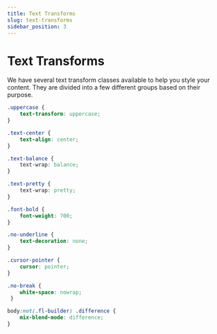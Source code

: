 ```yaml
---
title: Text Transforms
slug: text-transforms
sidebar_position: 3
---
```


# Text Transforms

We have several text transform classes available to help you style your content. They are divided into a few different groups based on their purpose.

```css
.uppercase {
    text-transform: uppercase;
}

.text-center {
    text-align: center;
}

.text-balance {
    text-wrap: balance;
}

.text-pretty {
    text-wrap: pretty;
}

.font-bold {
    font-weight: 700;
}

.no-underline {
    text-decoration: none;
}

.cursor-pointer {
    cursor: pointer;
}

.no-break {
    white-space: nowrap;
 }

body:not(.fl-builder) .difference {
    mix-blend-mode: difference;
}
```